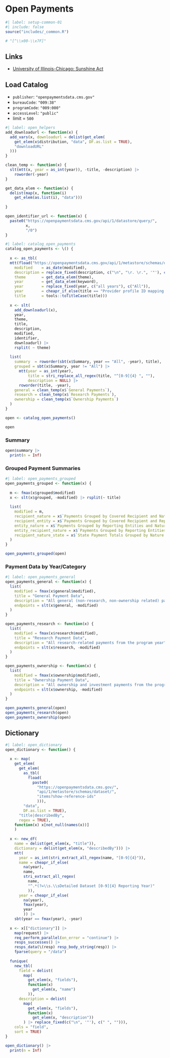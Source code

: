 # Open Payments {#sec-openapi}

```r
#| label: setup-common-01
#| include: false
source("includes/_common.R")

# "[^\\x00-\\x7F]"
```

## Links

   * [University of Illinois-Chicago: Sunshine Act](https://research.uic.edu/compliance/coi/organizational-coi/faqs-sunshine)

## Load Catalog

   * `publisher`: `"openpaymentsdata.cms.gov"`
   * `bureauCode`: `"009:38"`
   * `programCode`: `"009:000"`
   * `accessLevel`: `"public"`
   * limit = `500`

```r
#| label: open_helpers
add_downloadurl <- function(x) {
  add_vars(x, downloadurl = delist(get_elem(
    get_elem(x$distribution, "data", DF.as.list = TRUE),
    "downloadURL"
  )))
}

clean_temp <- function(x) {
  slt(mtt(x, year = as_int(year)), -title, -description) |>
    roworder(-year)
}

get_data_elem <- function(x) {
  delist(map(x, function(i)
    get_elem(as.list(i), "data")))
  
}

open_identifier_url <- function(x) {
  paste0("https://openpaymentsdata.cms.gov/api/1/datastore/query/",
         x,
         "/0")
}
```


```r
#| label: catalog_open_payments
catalog_open_payments <- \() {
  
  x <- as_tbl(
  mtt(fload("https://openpaymentsdata.cms.gov/api/1/metastore/schemas/dataset/items?show-reference-ids"), 
    modified    = as_date(modified), 
    description = replace_fixed(description, c("\n", "\r. \r.", '"'), c(". ", "", "")),
    theme       = get_data_elem(theme),
    year        = get_data_elem(keyword),
    year        = replace_fixed(year, c("all years"), c("All")),
    year        = cheapr_if_else(title == "Provider profile ID mapping table", "All", year),
    title       = tools::toTitleCase(title)))
  
  x <- slt(
    add_downloadurl(x),
    year,
    theme,
    title,
    description,
    modified,
    identifier,
    downloadurl) |>
    rsplit( ~ theme)
  
  list(
    summary  = roworder(sbt(x$Summary, year == "All", -year), title),
    grouped = sbt(x$Summary, year != "All") |> 
      mtt(year = as_int(year), 
          title = stri_replace_all_regex(title, "^[0-9]{4} ", ""),
          description = NULL) |> 
      roworder(title, -year),
    general = clean_temp(x$`General Payments`),
    research = clean_temp(x$`Research Payments`),
    ownership = clean_temp(x$`Ownership Payments`)
  )
}

open <- catalog_open_payments()

open
```

### Summary

```r
open$summary |> 
  print(n = Inf)
```

### Grouped Payment Summaries

```r
#| label: open_payments_grouped
open_payments_grouped <- function(x) {
  
  m <- fmax(x$grouped$modified)
  x <- slt(x$grouped, -modified) |> rsplit(~ title)
  
  list(
    modified = m,
    recipient_nature = x$`Payments Grouped by Covered Recipient and Nature of Payments`,
    recipient_entity = x$`Payments Grouped by Covered Recipient and Reporting Entities`,
    entity_nature = x$`Payments Grouped by Reporting Entities and Nature of Payments`,
    entity_recipient_nature = x$`Payments Grouped by Reporting Entities, Covered Recipient, and Nature of Payments`,
    recipient_nature_state = x$`State Payment Totals Grouped by Nature of Payment for all Years`
  )
}

open_payments_grouped(open)
```

### Payment Data by Year/Category

```r
#| label: open_payments_general
open_payments_general <- function(x) {
  list(
    modified = fmax(x$general$modified),
    title = "General Payment Data",
    description = "All general (non-research, non-ownership related) payments from the program year",
    endpoints = slt(x$general, -modified)
  )
}

open_payments_research <- function(x) {
  list(
    modified = fmax(x$research$modified),
    title = "Research Payment Data",
    description = "All research-related payments from the program year",
    endpoints = slt(x$research, -modified)
  )
}

open_payments_ownership <- function(x) {
  list(
    modified = fmax(x$ownership$modified),
    title = "Ownership Payment Data",
    description = "All ownership and investment payments from the program year",
    endpoints = slt(x$ownership, -modified)
  )
}

open_payments_general(open)
open_payments_research(open)
open_payments_ownership(open)
```

## Dictionary

```r
#| label: open_dictionary
open_dictionary <- function() {
  
  x <- map(
    get_elem(
      get_elem(
        as_tbl(
          fload(
            paste0(
              "https://openpaymentsdata.cms.gov/",
              "api/1/metastore/schemas/dataset/",
              "items?show-reference-ids"
              ))), 
        "data", 
        DF.as.list = TRUE),
      "title|describedBy",
      regex = TRUE), 
    function(x) x[not_null(names(x))]
    )
  
  x <- new_df(
    name = delist(get_elem(x, "title")),
    dictionary = delist(get_elem(x, "describedBy"))) |>
    mtt(
      year = as_int(stri_extract_all_regex(name, "[0-9]{4}")),
      name = cheapr_if_else(
        na(year),
        name,
        stri_extract_all_regex(
          name, 
          "^.*(?=\\s.\\sDetailed Dataset [0-9]{4} Reporting Year)"
          )),
      year = cheapr_if_else(
        na(year), 
        fmax(year), 
        year
        )) |>
    sbt(year == fmax(year), -year)
  
  x <- x[["dictionary"]] |> 
    map(request) |> 
    req_perform_parallel(on_error = "continue") |> 
    resps_successes() |> 
    resps_data(\(resp) resp_body_string(resp)) |> 
    fparse(query = "/data")
  
  funique(
    new_tbl(
      field = delist(
        map(
          get_elem(x, "fields"), 
          function(x) 
            get_elem(x, "name")
          )),
      description = delist(
        map(
          get_elem(x, "fields"), 
          function(x) 
            get_elem(x, "description"))
        ) |> replace_fixed(c("\n", '"'), c(" ", ""))), 
    cols = "field", 
    sort = TRUE)
}

open_dictionary() |> 
  print(n = Inf)
```
